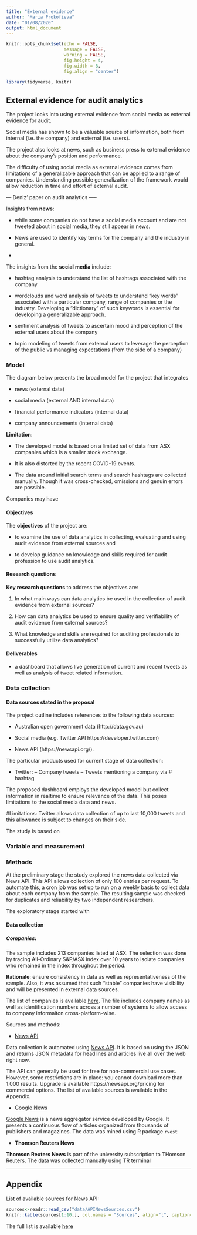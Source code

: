 ```yaml
---
title: "External evidence"
author: "Maria Prokofieva"
date: "01/08/2020"
output: html_document
---
```


```r
knitr::opts_chunk$set(echo = FALSE,   
                      message = FALSE,
                      warning = FALSE,
                      fig.height = 4,
                      fig.width = 8,
                      fig.align = "center")

library(tidyverse, knitr)
```

## External evidence for audit analytics

The project looks into using external evidence from social media as external evidence for audit.

Social media has shown to be a valuable source of information, both from internal (i.e. the company) and external (i.e. users).

The project also looks at news, such as business press to external evidence about the company's position and performance.

The difficulty of using social media as external evidence comes from limitations of a generalizable approach that can be applied to a range of companies. Understanding possible generalization of the framework would allow reduction in time and effort of external audit.


--- Deniz' paper on audit analytics -----

Insights from **news**:

- while some companies do not have a social media account and are not tweeted about in social media, they still appear in news. 

- News are used to identify key terms for the company and the industry in general.

- 

The insights from the **social media** include:

- hashtag analysis to understand the list of hashtags associated with the company

- wordclouds and word analysis of tweets to understand "key words" associated with a particular company, range of companies or the industry. Developing a "dictionary" of such keywords is essential for developing a generalizable approach.

- sentiment analysis of tweets to ascertain mood and perception of the external users about the company

- topic modeling of tweets from external users to leverage the perception of the public vs managing expectations (from the side of a company)

### Model

The diagram below presents the broad model for the project that integrates 

- news  (external data)

- social media (external AND internal data)

- financial performance indicators (internal data)

- company announcements (internal data)


**Limitation**:

- The developed model is based on a limited set of data from ASX companies which is a smaller stock exchange. 

- It is also distorted by the recent COVID-19 events.

- The data around initial search terms and search hashtags are collected manually. Though it was cross-checked, omissions and genuin errors are possible.

Companies may have 

#### Objectives

The **objectives** of the project are: 

- to examine the use of data analytics in collecting, evaluating and using audit evidence from external sources and 

- to develop guidance on knowledge and skills required for audit profession to use audit analytics.

#### Research questions

**Key research questions** to address the objectives are:

1. In what main ways can data analytics be used in the collection of audit evidence from external sources?

2. How can data analytics be used to ensure quality and verifiability of audit evidence from external sources?

3. What knowledge and skills are required for auditing professionals to successfully utilize data analytics?

#### Deliverables

- a dashboard that allows live generation of current and recent tweets as well as analysis of tweet related information.

### Data collection

#### Data sources stated in the proposal

The project outline includes references to the following data sources:

- Australian open government data (http://data.gov.au) 

- Social media (e.g. Twitter API https://developer.twitter.com)

- News API (https://newsapi.org/).

The particular products used for current stage of data collection:

- Twitter:
--    Company tweets
--   Tweets mentioning a company via # hashtag


The proposed dashboard employs the developed model but collect information in realtime to ensure relevance of the data. This poses limitations to the social media data and news.

#Limitations:
Twitter allows data collection of up to last 10,000 tweets and this allowance is subject to changes on their side.


The study is based on 

### Variable and measurement

### Methods

At the preliminary stage the study explored the news data collected via News API. This API allows collection of only 100 entries per request. To automate this, a cron job was set up to run on a weekly basis to collect data about each company from the sample. The resulting sample was checked for duplicates and reliability by two independent researchers.

The exploratory stage started with 


#### Data collection

##### Companies:

The sample includes 213 companies listed at ASX. The selection was done by tracing All-Ordinary S&P/ASX index over 10 years to isolate companies who remained in the index throughout the period. 

**Rationale**: ensure consistency in data as well as representativeness of the sample. Also, it was assumed that such "stable" companies have visibility and will be presented in external data sources.

The list of companies is available [here](https://raw.githubusercontent.com/maria-pro/ExternalEvidence/master/data/listOfCompanies.csv). The file includes company names as well as identification numbers across a number of systems to allow access to company informaiton cross-platform-wise.



Sources and methods:

- [News API](https://newsapi.org/)

Data collection is automated using [News API](https://newsapi.org/). It is based on using the JSON and returns JSON metadata for headlines and articles live all over the web right now.

The API can generally be used for free for non-commercial use cases. However, some restrictions are in place: you cannot download more than 1.000 results. Upgrade is available  https://newsapi.org/pricing for commercial options. The list of available sources is available in the Appendix.

- [Google News](https://news.google.com/)

[Google News](https://news.google.com/) is a news aggregator service developed by Google. It presents a continuous flow of articles organized from thousands of publishers and magazines. 
The data was mined using R package `rvest`

- **Thomson Reuters News**

**Thomson Reuters News** is part of the university subscription to THomson Reuters. The data was collected manually using TR terminal



-----------
## Appendix

List of available sources for News API:

```r
sources<-readr::read_csv("data/APINewsSources.csv")
knitr::kable(sources[1:10,], col.names = "Sources", align="l", caption="Sample of Sources used under News API")
```

The full list is available [here](https://raw.githubusercontent.com/maria-pro/ExternalEvidence/master/data/newsAPIsources.csv)